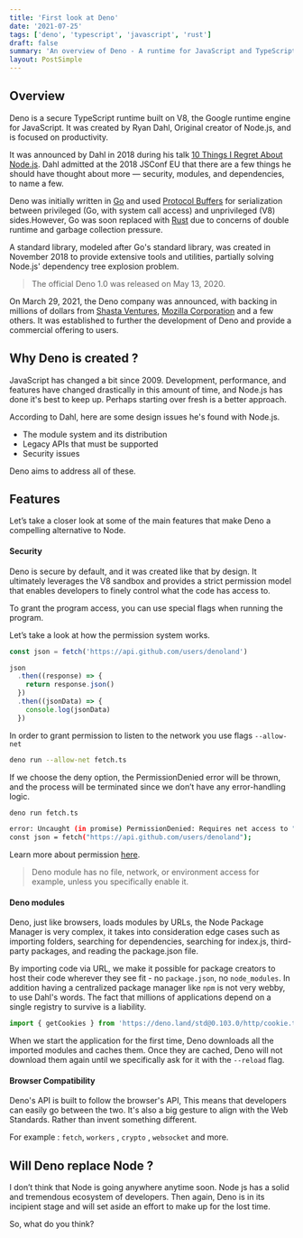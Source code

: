 ```yaml
---
title: 'First look at Deno'
date: '2021-07-25'
tags: ['deno', 'typescript', 'javascript', 'rust']
draft: false
summary: 'An overview of Deno - A runtime for JavaScript and TypeScript that is based on the V8 JavaScript engine and the Rust programming language'
layout: PostSimple
---
```


## Overview

Deno is a secure TypeScript runtime built on V8, the Google runtime engine for JavaScript. It was created by Ryan Dahl, Original creator of Node.js, and is focused on productivity.

It was announced by Dahl in 2018 during his talk [10 Things I Regret About Node.js](https://www.youtube.com/watch?v=M3BM9TB-8yA). Dahl admitted at the 2018 JSConf EU that there are a few things he should have thought about more — security, modules, and dependencies, to name a few.

Deno was initially written in [Go](https://golang.org/) and used [Protocol Buffers](https://developers.google.com/protocol-buffers) for serialization between privileged (Go, with system call access) and unprivileged (V8) sides.However, Go was soon replaced with [Rust](https://www.rust-lang.org) due to concerns of double runtime and garbage collection pressure.

A standard library, modeled after Go's standard library, was created in November 2018 to provide extensive tools and utilities, partially solving Node.js' dependency tree explosion problem.

> The official Deno 1.0 was released on May 13, 2020.

On March 29, 2021, the Deno company was announced, with backing in millions of dollars from [Shasta Ventures](https://shastaventures.com/), [Mozilla Corporation](https://www.mozilla.org/en-US/) and a few others. It was established to further the development of Deno and provide a commercial offering to users.

## Why Deno is created ?

JavaScript has changed a bit since 2009. Development, performance, and features have changed drastically in this amount of time, and Node.js has done it's best to keep up. Perhaps starting over fresh is a better approach.

According to Dahl, here are some design issues he's found with Node.js.

- The module system and its distribution
- Legacy APIs that must be supported
- Security issues

Deno aims to address all of these.

## Features

Let’s take a closer look at some of the main features that make Deno a compelling alternative to Node.

#### Security

Deno is secure by default, and it was created like that by design. It ultimately leverages the V8 sandbox and provides a strict permission model that enables developers to finely control what the code has access to.

To grant the program access, you can use special flags when running the program.

Let’s take a look at how the permission system works.

```ts
const json = fetch('https://api.github.com/users/denoland')

json
  .then((response) => {
    return response.json()
  })
  .then((jsonData) => {
    console.log(jsonData)
  })
```

In order to grant permission to listen to the network you use flags `--allow-net`

```sh
deno run --allow-net fetch.ts
```

If we choose the deny option, the PermissionDenied error will be thrown, and the process will be terminated since we don’t have any error-handling logic.

```sh
deno run fetch.ts
```

```sh
error: Uncaught (in promise) PermissionDenied: Requires net access to "api.github.com", run again with the --allow-net flag
const json = fetch("https://api.github.com/users/denoland");
```

Learn more about permission [here](https://deno.land/manual/getting_started/permissions).

> Deno module has no file, network, or environment access for example, unless you specifically enable it.

#### Deno modules

Deno, just like browsers, loads modules by URLs, the Node Package Manager is very complex, it takes into consideration edge cases such as importing folders, searching for dependencies, searching for index.js, third-party packages, and reading the package.json file.

By importing code via URL, we make it possible for package creators to host their code wherever they see fit - no `package.json`, no `node_modules`. In addition having a centralized package manager like `npm` is not very webby, to use Dahl's words. The fact that millions of applications depend on a single registry to survive is a liability.

```ts
import { getCookies } from 'https://deno.land/std@0.103.0/http/cookie.ts'
```

When we start the application for the first time, Deno downloads all the imported modules and caches them. Once they are cached, Deno will not download them again until we specifically ask for it with the `--reload` flag.

#### Browser Compatibility

Deno's API is built to follow the browser's API, This means that developers can easily go between the two. It's also a big gesture to align with the Web Standards. Rather than invent something different.

For example : `fetch`, `workers` , `crypto` , `websocket` and more.

## Will Deno replace Node ?

I don’t think that Node is going anywhere anytime soon. Node js has a solid and tremendous ecosystem of developers. Then again, Deno is in its incipient stage and will set aside an effort to make up for the lost time.

So, what do you think?
